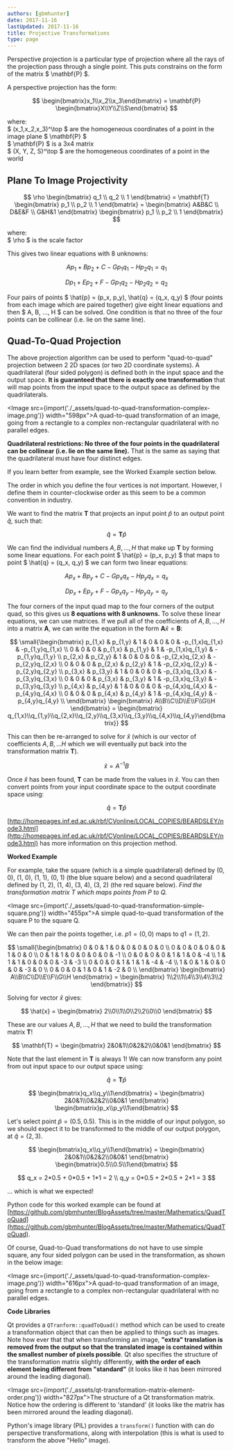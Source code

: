 ```yaml
---
authors: [gbmhunter]
date: 2017-11-16
lastUpdated: 2017-11-16
title: Projective Transformations
type: page
---
```


Perspective projection is a particular type of projection where all the rays of the projection pass through a single point. This puts constrains on the form of the matrix $ \mathbf{P} $.

A perspective projection has the form:

$$
\begin{bmatrix}x_1\\x_2\\x_3\end{bmatrix} = \mathbf{P} \begin{bmatrix}X\\Y\\Z\\S\end{bmatrix}
$$

<p className="centered">    where:<br/>
    $ (x_1,x_2,x_3)^\top $ are the homogeneous coordinates of a point in the image plane $ \mathbf{P} $<br/>
    $ \mathbf{P} $ is a 3x4 matrix<br/>
    $ (X, Y, Z, S)^\top $ are the homogeneous coordinates of a point in the world<br/></p>

## Plane To Image Projectivity

$$
\rho \begin{bmatrix} q_1 \\ q_2 \\ 1 \end{bmatrix} = \mathbf{T} \begin{bmatrix} p_1 \\ p_2 \\ 1 \end{bmatrix} = \begin{bmatrix} A&B&C \\ D&E&F \\ G&H&1 \end{bmatrix} \begin{bmatrix} p_1 \\ p_2 \\ 1 \end{bmatrix}
$$

<p className="centered">    where:<br/>
    $ \rho $ is the scale factor<br/></p>

This gives two linear equations with 8 unknowns:

$$
Ap_1 + Bp_2 + C - Gp_1q_1 - Hp_2q_1 = q_1
$$

$$
Dp_1 + Ep_2 + F - Gp_1q_2 - Hp_2q_2 = q_2
$$

Four pairs of points $ \hat{p} = (p_x, p_y), \hat{q} = (q_x, q_y) $ (four points from each image which are paired together) give eight linear equations and then $ A, B, ..., H $ can be solved. One condition is that no three of the four points can be collinear (i.e. lie on the same line).

## Quad-To-Quad Projection

The above projection algorithm can be used to perform "quad-to-quad" projection between 2 2D spaces (or two 2D coordinate systems). A quadrilateral (four sided polygon) is defined both in the input space and the output space. **It is guaranteed that there is exactly one transformation** that will map points from the input space to the output space as defined by the quadrilaterals.

<Image src={import('./_assets/quad-to-quad-transformation-complex-image.png')} width="598px">A quad-to-quad transformation of an image, going from a rectangle to a complex non-rectangular quadrilateral with no parallel edges.</Image>

**Quadrilateral restrictions: No three of the four points in the quadrilateral can be collinear (i.e. lie on the same line).** That is the same as saying that the quadrilateral must have four distinct edges.

<Aside type="note">
If you learn better from example, see the Worked Example section below.
</Aside>

The order in which you define the four vertices is not important. However, I define them in counter-clockwise order as this seem to be a common convention in industry.

We want to find the matrix $\mathbf{T}$ that projects an input point $\hat{p}$ to an output point $\hat{q}$, such that:

$$
\hat{q} = \mathbf{T}\hat{p}
$$

We can find the individual numbers $A, B, ... , H$ that make up $\mathbf{T}$ by forming some linear equations. For each point $ \hat{p} = (p_x, p_y) $ that maps to point $ \hat{q} = (q_x, q_y) $ we can form two linear equations:

$$
Ap_x + Bp_y + C - Gp_xq_x - Hp_yq_x = q_x
$$

$$
Dp_x + Ep_y + F - Gp_xq_y - Hp_yq_y = q_y
$$

The four corners of the input quad map to the four corners of the output quad, so this gives us **8 equations with 8 unknowns.** To solve these linear equations, we can use matrices. If we pull all of the coefficients of $A, B, ..., H$ into a matrix $\mathbf{A}$, we can write the equation in the form $\mathbf{A}\hat{x} = \mathbf{B}$:


$$
\small{\begin{bmatrix}  
 p_{1,x} & p_{1,y} & 1 & 0 & 0 & 0 & -p_{1,x}q_{1,x} & -p_{1,y}q_{1,x} \\  
 0 & 0 & 0 & p_{1,x} & p_{1,y} & 1 & -p_{1,x}q_{1,y} & -p_{1,y}q_{1,y} \\  
 p_{2,x} & p_{2,y} & 1 & 0 & 0 & 0 & -p_{2,x}q_{2,x} & -p_{2,y}q_{2,x} \\  
 0 & 0 & 0 & p_{2,x} & p_{2,y} & 1 & -p_{2,x}q_{2,y} & -p_{2,y}q_{2,y} \\  
 p_{3,x} & p_{3,y} & 1 & 0 & 0 & 0 & -p_{3,x}q_{3,x} & -p_{3,y}q_{3,x} \\  
 0 & 0 & 0 & p_{3,x} & p_{3,y} & 1 & -p_{3,x}q_{3,y} & -p_{3,y}q_{3,y} \\  
 p_{4,x} & p_{4,y} & 1 & 0 & 0 & 0 & -p_{4,x}q_{4,x} & -p_{4,y}q_{4,x} \\  
 0 & 0 & 0 & p_{4,x} & p_{4,y} & 1 & -p_{4,x}q_{4,y} & -p_{4,y}q_{4,y} \\  
 \end{bmatrix} \begin{bmatrix} A\\B\\C\\D\\E\\F\\G\\H \end{bmatrix} = \begin{bmatrix} q_{1,x}\\q_{1,y}\\q_{2,x}\\q_{2,y}\\q_{3,x}\\q_{3,y}\\q_{4,x}\\q_{4,y}\end{bmatrix}}
 $$


This can then be re-arranged to solve for $\hat{x}$ (which is our vector of coefficients $A, B, ... H$ which we will eventually put back into the transformation matrix $\mathbf{T}$).

$$
\hat{x} = A^{-1}B
$$

Once $\hat{x}$ has been found, $\mathbf{T}$ can be made from the values in $\hat{x}$. You can then convert points from your input coordinate space to the output coordinate space using:

$$
\hat{q} = \mathbf{T}\hat{p}
$$

[http://homepages.inf.ed.ac.uk/rbf/CVonline/LOCAL_COPIES/BEARDSLEY/node3.html](http://homepages.inf.ed.ac.uk/rbf/CVonline/LOCAL_COPIES/BEARDSLEY/node3.html) has more information on this projection method.

**Worked Example**

For example, take the square (which is a simple quadrilateral) defined by (0, 0), (1, 0), (1, 1), (0, 1) (the blue square below) and a second quadrilateral defined by (1, 2), (1, 4), (3, 4), (3, 2) (the red square below). _Find the transformation matrix $T$ which maps points from $P$ to $Q$._

<Image src={import('./_assets/quad-to-quad-transformation-simple-square.png')} width="455px">A simple quad-to-quad transformation of the square P to the square Q.</Image>

We can then pair the points together, i.e. $p1 = (0, 0)$ maps to $q1 = (1, 2)$.


$$
\small{\begin{bmatrix}  
 0 & 0 & 1 & 0 & 0 & 0 & 0 & 0 \\  
 0 & 0 & 0 & 0 & 0 & 1 & 0 & 0 \\  
 0 & 1 & 1 & 0 & 0 & 0 & 0 & -1 \\  
 0 & 0 & 0 & 0 & 1 & 1 & 0 & -4 \\  
 1 & 1 & 1 & 0 & 0 & 0 & -3 & -3 \\  
 0 & 0 & 0 & 1 & 1 & 1 & -4 & -4 \\  
 1 & 0 & 1 & 0 & 0 & 0 & -3 & 0 \\  
 0 & 0 & 0 & 1 & 0 & 1 & -2 & 0 \\  
 \end{bmatrix} \begin{bmatrix} A\\B\\C\\D\\E\\F\\G\\H \end{bmatrix} = \begin{bmatrix} 1\\2\\1\\4\\3\\4\\3\\2 \end{bmatrix}}
 $$

Solving for vector $\hat{x}$ gives:

$$
\hat{x} = \begin{bmatrix} 2\\0\\1\\0\\2\\2\\0\\0 \end{bmatrix}
$$

These are our values $A, B, ..., H$ that we need to build the transformation matrix $\mathbf{T}$!

$$
\mathbf{T} = \begin{bmatrix} 2&0&1\\0&2&2\\0&0&1 \end{bmatrix}
$$

Note that the last element in $\mathbf{T}$ is always 1! We can now transform any point from out input space to our output space using:

$$ \hat{q} = \mathbf{T}\hat{p} $$

$$ \begin{bmatrix}q_x\\q_y\\1\end{bmatrix} = \begin{bmatrix} 2&0&1\\0&2&2\\0&0&1 \end{bmatrix} \begin{bmatrix}p_x\\p_y\\1\end{bmatrix} $$

Let's select point $\hat{p} = (0.5, 0.5)$. This is in the middle of our input polygon, so we should expect it to be transformed to the middle of our output polygon, at $\hat{q} = (2, 3)$.

$$ \begin{bmatrix}q_x\\q_y\\1\end{bmatrix} = \begin{bmatrix} 2&0&1\\0&2&2\\0&0&1 \end{bmatrix} \begin{bmatrix}0.5\\0.5\\1\end{bmatrix} $$

$$ q_x = 2*0.5 + 0*0.5 + 1*1 = 2 \\  
 q_y = 0*0.5 + 2*0.5 + 2*1 = 3 $$

... which is what we expected!

Python code for this worked example can be found at [https://github.com/gbmhunter/BlogAssets/tree/master/Mathematics/QuadToQuad](https://github.com/gbmhunter/BlogAssets/tree/master/Mathematics/QuadToQuad).

Of course, Quad-to-Quad transformations do not have to use simple square, any four sided polygon can be used in the transformation, as shown in the below image:

<Image src={import('./_assets/quad-to-quad-transformation-complex-image.png')} width="616px">A quad-to-quad transformation of an image, going from a rectangle to a complex non-rectangular quadrilateral with no parallel edges.</Image>

**Code Libraries**

Qt provides a `QTranform::quadToQuad()` method which can be used to create a transformation object that can then be applied to things such as images. Note how ever that that when transforming an image, **"extra" translation is removed from the output so that the translated image is contained within the smallest number of pixels possible**. Qt also specifies the structure of the transformation matrix slightly differently, **with the order of each element being different from "standard"** (it looks like it has been mirrored around the leading diagonal).

<Image src={import('./_assets/qt-transformation-matrix-element-order.png')} width="827px">The structure of a Qt transformation matrix. Notice how the ordering is different to 'standard' (it looks like the matrix has been mirrored around the leading diagonal).</Image>

Python's image library (PIL) provides a `transform()` function with can do perspective transformations, along with interpolation (this is what is used to transform the above "Hello" image).
